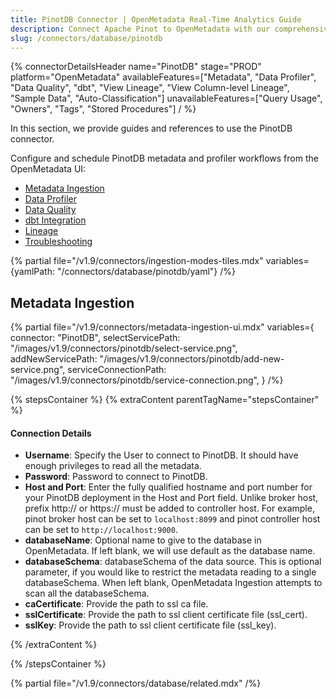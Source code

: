 ```yaml
---
title: PinotDB Connector | OpenMetadata Real-Time Analytics Guide
description: Connect Apache Pinot to OpenMetadata with our comprehensive database connector guide. Setup instructions, configuration examples, and metadata extraction tips.
slug: /connectors/database/pinotdb
---
```






{% connectorDetailsHeader
name="PinotDB"
stage="PROD"
platform="OpenMetadata"
availableFeatures=["Metadata", "Data Profiler", "Data Quality", "dbt", "View Lineage", "View Column-level Lineage", "Sample Data", "Auto-Classification"]
unavailableFeatures=["Query Usage", "Owners", "Tags", "Stored Procedures"]
/ %}

In this section, we provide guides and references to use the PinotDB connector.

Configure and schedule PinotDB metadata and profiler workflows from the OpenMetadata UI:

- [Metadata Ingestion](#metadata-ingestion)
- [Data Profiler](/how-to-guides/data-quality-observability/profiler/workflow)
- [Data Quality](/how-to-guides/data-quality-observability/quality)
- [dbt Integration](/connectors/ingestion/workflows/dbt)
- [Lineage](/how-to-guides/data-lineage/workflow)
- [Troubleshooting](/connectors/database/pinotdb/troubleshooting)

{% partial file="/v1.9/connectors/ingestion-modes-tiles.mdx" variables={yamlPath: "/connectors/database/pinotdb/yaml"} /%}

## Metadata Ingestion

{% partial 
  file="/v1.9/connectors/metadata-ingestion-ui.mdx" 
  variables={
    connector: "PinotDB", 
    selectServicePath: "/images/v1.9/connectors/pinotdb/select-service.png",
    addNewServicePath: "/images/v1.9/connectors/pinotdb/add-new-service.png",
    serviceConnectionPath: "/images/v1.9/connectors/pinotdb/service-connection.png",
} 
/%}

{% stepsContainer %}
{% extraContent parentTagName="stepsContainer" %}

#### Connection Details

- **Username**: Specify the User to connect to PinotDB. It should have enough privileges to read all the metadata.
- **Password**: Password to connect to PinotDB.
- **Host and Port**: Enter the fully qualified hostname and port number for your PinotDB deployment in the Host and Port field.  Unlike broker host, prefix http:// or https:// must be added to controller host. For example, pinot broker host can be set to `localhost:8099` and pinot controller host can be set to `http://localhost:9000`.
- **databaseName**: Optional name to give to the database in OpenMetadata. If left blank, we will use default as the database name.
- **databaseSchema**: databaseSchema of the data source. This is optional parameter, if you would like to restrict the metadata reading to a single databaseSchema. When left blank, OpenMetadata Ingestion attempts to scan all the databaseSchema.
- **caCertificate**: Provide the path to ssl ca file.
- **sslCertificate**: Provide the path to ssl client certificate file (ssl_cert).
- **sslKey**: Provide the path to ssl client certificate file (ssl_key).

<AdvancedConfiguration />

{% /extraContent %}

<TestConnection />

<ConfigureIngestion />

<IngestionScheduleAndDeploy />

{% /stepsContainer %}

{% partial file="/v1.9/connectors/database/related.mdx" /%}
